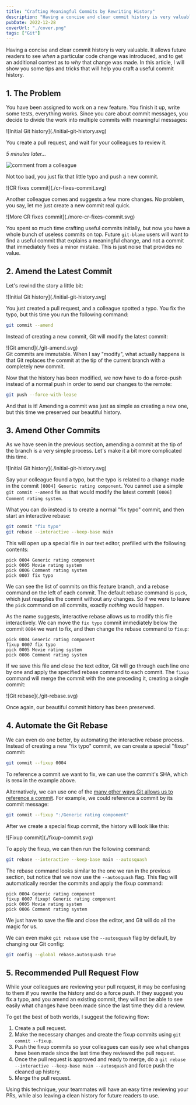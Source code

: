 ```yaml
---
title: "Crafting Meaningful Commits by Rewriting History"
description: "Having a concise and clear commit history is very valuable. It allows future readers to see _when_ a particular code change was introduced, and to get an additional context as to _why_ that change was made. In this article, I will show you some tips and tricks that will help you craft a useful commit history."
pubDate: 2022-12-28
coverUrl: "./cover.png"
tags: ["Git"]
---
```


Having a concise and clear commit history is very valuable.
It allows future readers to see _when_ a particular code change was introduced,
and to get an additional context as to _why_ that change was made.
In this article, I will show you some tips and tricks that will help you
craft a useful commit history.

## 1. The Problem

You have been assigned to work on a new feature.
You finish it up, write some tests, everything works.
Since you care about commit messages, you decide to divide the work
into multiple commits with meaningful messages:

<div class="mx-auto flex max-w-xs justify-center">
  ![Initial Git history](./initial-git-history.svg)
</div>

You create a pull request, and wait for your colleagues to review it.

_5 minutes later..._

![comment from a colleague](./pr-comment.png)

Not too bad, you just fix that little typo and push a new commit.

<div class="mx-auto flex max-w-xs justify-center">
  ![CR fixes commit](./cr-fixes-commit.svg)
</div>

Another colleague comes and suggests a few more changes.
No problem, you say, let me just create a new commit real quick.

<div class="mx-auto flex max-w-xs justify-center">
  ![More CR fixes commit](./more-cr-fixes-commit.svg)
</div>

You spent so much time crafting useful commits initially,
but now you have a whole bunch of useless commits on top.
Future `git-blame` users will want to find a useful commit that explains a meaningful change,
and not a commit that immediately fixes a minor mistake.
This is just noise that provides no value.

## 2. Amend the Latest Commit

Let's rewind the story a little bit:

<div class="mx-auto flex max-w-xs justify-center">
  ![Initial Git history](./initial-git-history.svg)
</div>

You just created a pull request, and a colleague spotted a typo.
You fix the typo, but this time you run the following command:

```bash
git commit --amend
```

Instead of creating a new commit, Git will modify the latest commit:

<div class="mx-auto flex max-w-xs justify-center">
  ![Git amend](./git-amend.svg)
</div>

<div class="alert">
  Git commits are immutable. When I say "modify", what actually happens is that
  Git replaces the commit at the tip of the current branch with a completely new
  commit.
</div>

Now that the history has been modified,
we now have to do a force-push instead of a normal push
in order to send our changes to the remote:

```bash
git push --force-with-lease
```

And that is it!
Amending a commit was just as simple as creating a new one,
but this time we preserved our beautiful history.

## 3. Amend Other Commits

As we have seen in the previous section,
amending a commit at the tip of the branch is a very simple process.
Let's make it a bit more complicated this time.

<div class="mx-auto flex max-w-xs justify-center">
  ![Initial Git history](./initial-git-history.svg)
</div>

Say your colleague found a typo, but the typo is related to a change
made in the commit `[0004] Generic rating component`.
You cannot use a simple `git commit --amend` fix as that would modify the latest
commit `[0006] Comment rating system`.

What you can do instead is to create a normal "fix typo" commit,
and then start an interactive rebase:

```bash
git commit "fix typo"
git rebase --interactive --keep-base main
```

This will open up a special file in our text editor, prefilled with the following contents:

```git
pick 0004 Generic rating component
pick 0005 Movie rating system
pick 0006 Comment rating system
pick 0007 fix typo
```

We can see the list of commits on this feature branch,
and a rebase command on the left of each commit.
The default rebase command is `pick`, which just reapplies the commit without any changes.
So if we were to leave the `pick` command on all commits, exactly _nothing_ would happen.

As the name suggests, interactive rebase allows us to modify this file interactively.
We can move the `fix typo` commit immediately below the commit `0004` we want to fix,
and then change the rebase command to `fixup`:

```git
pick 0004 Generic rating component
fixup 0007 fix typo
pick 0005 Movie rating system
pick 0006 Comment rating system
```

If we save this file and close the text editor, Git will go through each line one by one
and apply the specified rebase command to each commit.
The `fixup` command will merge the commit with the one preceding it,
creating a single commit:

<div class="mx-auto flex max-w-xs justify-center">
  ![Git rebase](./git-rebase.svg)
</div>

Once again, our beautiful commit history has been preserved.

## 4. Automate the Git Rebase

We can even do one better, by automating the interactive rebase process.
Instead of creating a new "fix typo" commit, we can create a special "fixup" commit:

```bash
git commit --fixup 0004
```

To reference a commit we want to fix, we can use the commit's SHA,
which is `0004` in the example above.

Alternatively, we can use one of the
[many other ways Git allows us to reference a commit](https://git-scm.com/docs/gitrevisions).
For example, we could reference a commit by its commit message:

```bash
git commit --fixup ":/Generic rating component"
```

After we create a special fixup commit, the history will look like this:

<div class="mx-auto flex max-w-xs justify-center">
  ![Fixup commit](./fixup-commit.svg)
</div>

To apply the fixup, we can then run the following command:

```bash
git rebase --interactive --keep-base main --autosquash
```

The rebase command looks similar to the one we ran in the previous section,
but notice that we now use the `--autosquash` flag.
This flag will automatically reorder the commits and apply the fixup command:

```git
pick 0004 Generic rating component
fixup 0007 fixup! Generic rating component
pick 0005 Movie rating system
pick 0006 Comment rating system
```

We just have to save the file and close the editor, and Git will do all the magic for us.

We can even make `git rebase` use the `--autosquash` flag by default, by changing our Git config:

```bash
git config --global rebase.autosquash true
```

## 5. Recommended Pull Request Flow

While your colleagues are reviewing your pull request,
it may be confusing to them if you rewrite the history and do a force push.
If they suggest you fix a typo, and you amend an existing commit,
they will not be able to see easily what changes have been made since the last time
they did a review.

To get the best of both worlds, I suggest the following flow:

1. Create a pull request.
2. Make the necessary changes and create the fixup commits using `git commit --fixup`.
3. Push the fixup commits so your colleagues can easily see what changes
   have been made since the last time they reviewed the pull request.
4. Once the pull request is approved and ready to merge,
   do a `git rebase --interactive --keep-base main --autosquash`
   and force push the cleaned up history.
5. Merge the pull request.

Using this technique, your teammates will have an easy time reviewing your PRs,
while also leaving a clean history for future readers to use.
